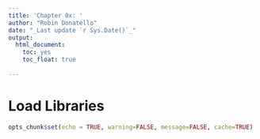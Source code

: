 ```yaml
---
title: 'Chapter 0x: '
author: "Robin Donatello"
date: "_Last update `r Sys.Date()`_"
output:
  html_document:
    toc: yes
    toc_float: true
  
---
```


# Load Libraries

```r
opts_chunk$set(echo = TRUE, warning=FALSE, message=FALSE, cache=TRUE)
```

